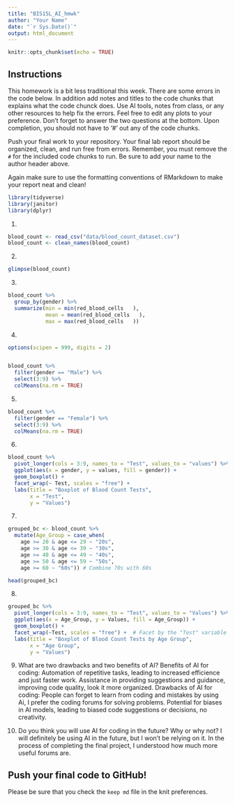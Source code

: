 ---
title: "BIS15L_AI_hmwk"
author: "Your Name"
date: "`r Sys.Date()`"
output: html_document
---

```{r setup, include=FALSE}
knitr::opts_chunk$set(echo = TRUE)
```

## Instructions
This homework is a bit less traditional this week. There are some errors in the code below. In addition add notes and titles to the code chunks that explains what the code chunck does. Use AI tools, notes from class, or any other resources to help fix the errors. Feel free to edit any plots to your preference. Don't forget to answer the two questions at the bottom. Upon completion, you should not have to '#' out any of the code chunks.

Push your final work to your repository. Your final lab report should be organized, clean, and run free from errors. Remember, you must remove the `#` for the included code chunks to run. Be sure to add your name to the author header above.   

Again make sure to use the formatting conventions of RMarkdown to make your report neat and clean!  


```{r}
library(tidyverse)
library(janitor)
library(dplyr)
```


1.
```{r}
blood_count <- read_csv("data/blood_count_dataset.csv")
blood_count <- clean_names(blood_count)
```

2. 
```{r}
glimpse(blood_count)

```

3. 
```{r}
blood_count %>%
  group_by(gender) %>%
  summarize(min = min(red_blood_cells   ),
            mean = mean(red_blood_cells   ),
            max = max(red_blood_cells   ))
```


4. 
```{r}
options(scipen = 999, digits = 2)


blood_count %>%
  filter(gender == "Male") %>%
  select(3:9) %>%
  colMeans(na.rm = TRUE)
```

5. 
```{r}
blood_count %>%
  filter(gender == "Female") %>%
  select(3:9) %>%
  colMeans(na.rm = TRUE)
```


6. 
```{r}
blood_count %>%
  pivot_longer(cols = 3:9, names_to = "Test", values_to = "values") %>%
  ggplot(aes(x = gender, y = values, fill = gender)) +
  geom_boxplot() +
  facet_wrap(~ Test, scales = "free") +
  labs(title = "Boxplot of Blood Count Tests",
       x = "Test",
       y = "Values")

```

7. 
```{r}
grouped_bc <- blood_count %>%
  mutate(Age_Group = case_when(
    age >= 20 & age <= 29 ~ "20s",
    age >= 30 & age <= 39 ~ "30s",
    age >= 40 & age <= 49 ~ "40s",
    age >= 50 & age <= 59 ~ "50s",
    age >= 60 ~ "60s")) # Combine 70s with 60s

head(grouped_bc)


```

8. 
```{r}
grouped_bc %>%
  pivot_longer(cols = 3:9, names_to = "Test", values_to = "Values") %>%
  ggplot(aes(x = Age_Group, y = Values, fill = Age_Group)) +
  geom_boxplot() +
  facet_wrap(~Test, scales = "free") +  # Facet by the "Test" variable
  labs(title = "Boxplot of Blood Count Tests by Age Group",
       x = "Age Group",
       y = "Values")
```
9. What are two drawbacks and two benefits of AI?
Benefits of AI for coding:
Automation of repetitive tasks, leading to increased efficience and just faster work.
Assistance in providing suggestions and guidance, improving code quality, look it more organized.
Drawbacks of AI for coding:
People can forget to learn from coding and mistakes by using Ai, I prefer the coding forums for solving problems.
Potential for biases in AI models, leading to biased code suggestions or decisions, no creativity.

10. Do you think you will use AI for coding in the future? Why or why not?
I will definitely be using AI in the future, but I won't be relying on it. In the process of completing the final project, I understood how much more useful forums are.

## Push your final code to GitHub!
Please be sure that you check the `keep md` file in the knit preferences. 